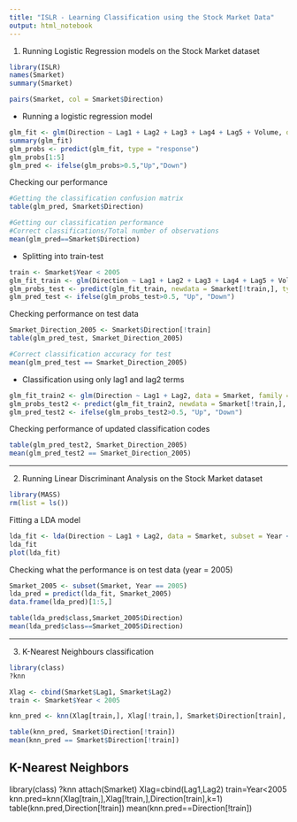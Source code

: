 ```yaml
---
title: "ISLR - Learning Classification using the Stock Market Data"
output: html_notebook
---
```


1) Running Logistic Regression models on the Stock Market dataset

```r
library(ISLR)
names(Smarket)
summary(Smarket)
```

```r
pairs(Smarket, col = Smarket$Direction)
```

- Running a logistic regression model

```r
glm_fit <- glm(Direction ~ Lag1 + Lag2 + Lag3 + Lag4 + Lag5 + Volume, data = Smarket, family = binomial)
summary(glm_fit)
glm_probs <- predict(glm_fit, type = "response")
glm_probs[1:5]
glm_pred <- ifelse(glm_probs>0.5,"Up","Down")
```


Checking our performance

```r
#Getting the classification confusion matrix
table(glm_pred, Smarket$Direction)

#Getting our classification performance
#Correct classifications/Total number of observations
mean(glm_pred==Smarket$Direction)
```

- Splitting into train-test
```r
train <- Smarket$Year < 2005
glm_fit_train <- glm(Direction ~ Lag1 + Lag2 + Lag3 + Lag4 + Lag5 + Volume, data = Smarket, family = binomial, subset = train)
glm_probs_test <- predict(glm_fit_train, newdata = Smarket[!train,], type = "response")
glm_pred_test <- ifelse(glm_probs_test>0.5, "Up", "Down")
```

Checking performance on test data
```r
Smarket_Direction_2005 <- Smarket$Direction[!train]
table(glm_pred_test, Smarket_Direction_2005)

#Correct classification accuracy for test
mean(glm_pred_test == Smarket_Direction_2005)
```

- Classification using only lag1 and lag2 terms
```r
glm_fit_train2 <- glm(Direction ~ Lag1 + Lag2, data = Smarket, family = binomial, subset = train)
glm_probs_test2 <- predict(glm_fit_train2, newdata = Smarket[!train,], type = "response")
glm_pred_test2 <- ifelse(glm_probs_test2>0.5, "Up", "Down")
```

Checking performance of updated classification codes
```r
table(glm_pred_test2, Smarket_Direction_2005)
mean(glm_pred_test2 == Smarket_Direction_2005)

```



----------------------------------------------------------------------

2) Running Linear Discriminant Analysis on the Stock Market dataset

```r
library(MASS)
rm(list = ls())
```


Fitting a LDA model
```r
lda_fit <- lda(Direction ~ Lag1 + Lag2, data = Smarket, subset = Year < 2005)
lda_fit
plot(lda_fit)
```


Checking what the performance is on test data (year = 2005)

```r
Smarket_2005 <- subset(Smarket, Year == 2005)
lda_pred = predict(lda_fit, Smarket_2005)
data.frame(lda_pred)[1:5,]

table(lda_pred$class,Smarket_2005$Direction)
mean(lda_pred$class==Smarket_2005$Direction)

```


---------------------------------------------------------------------

3) K-Nearest Neighbours classification

```r
library(class)
?knn

Xlag <- cbind(Smarket$Lag1, Smarket$Lag2)
train <- Smarket$Year < 2005

knn_pred <- knn(Xlag[train,], Xlag[!train,], Smarket$Direction[train], k=1)

table(knn_pred, Smarket$Direction[!train])
mean(knn_pred == Smarket$Direction[!train])

```



## K-Nearest Neighbors
library(class)
?knn
attach(Smarket)
Xlag=cbind(Lag1,Lag2)
train=Year<2005
knn.pred=knn(Xlag[train,],Xlag[!train,],Direction[train],k=1)
table(knn.pred,Direction[!train])
mean(knn.pred==Direction[!train])
